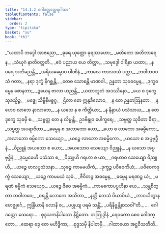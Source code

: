 ```yaml
---
title: "14.1.2 ဂေါဒတ္တတ္ထေရဂါထာ"
tableOfContents: false
sidebar:
  order: 2
type: "tipitaka"
basket: "su"
book: "th1"
---
```



<DynamicBreadcrumb />

<Division number="659" book="th1">

<Paragraph number="986" type="verses" book="th1">
_“ယထာပိ ဘဒ္ဒေါ အာဇညော,_  
_ဓုရေ ယုတ္တော ဓုရဿဟော;_  
_မထိတော အတိဘာရေန,_  
_သံယုဂံ နာတိဝတ္တတိ._  

</Paragraph>

</Division>
<Division number="660" book="th1">

<Paragraph number="987" type="verses" book="th1">
_ဧဝံ ပညာယ ယေ တိတ္တာ,_  
_သမုဒ္ဒေါ ဝါရိနာ ယထာ;_  
_န ပရေ အတိမညန္တိ,_  
_အရိယဓမ္မောဝ ပါဏိနံ._  

</Paragraph>

</Division>
<Division number="661" book="th1">

<Paragraph number="988" type="verses" book="th1">
_ကာလေ ကာလဝသံ ပတ္တာ,_  
_ဘဝါဘဝဝသံ ဂတာ;_  
_နရာ ဒုက္ခံ နိဂစ္ဆန္တိ,_  
_တေဓ သောစန္တိ မာဏဝါ._  

</Paragraph>

</Division>
<Division number="662" book="th1">

<Paragraph number="989" type="verses" book="th1">
ဥန္နတာ သုခဓမ္မေန,_  
_ဒုက္ခဓမ္မေန စောနတာ;_  
_ဒွယေန ဗာလာ ဟညန္တိ,_  
_ယထာဘူတံ အဒဿိနော._  

</Paragraph>

</Division>
<Division number="663" book="th1">

<Paragraph number="990" type="verses" book="th1">
_ယေ စ ဒုက္ခေ သုခသ္မိဉ္စ,_  
_မဇ္ဈေ သိဗ္ဗိနိမစ္စဂူ;_  
_ဌိတာ တေ ဣန္ဒခီလောဝ,_  
_န တေ ဥန္နတဩနတာ._  

</Paragraph>

</Division>
<Division number="664" book="th1">

<Paragraph number="991" type="verses" book="th1">
_န ဟေဝ လာဘေ နာလာဘေ,_  
_န ယသေ န စ ကိတ္တိယာ;_  
_န နိန္ဒာယံ ပသံသာယ,_  
_န တေ ဒုက္ခေ သုခမှိ စ._  

</Paragraph>

</Division>
<Division number="665" book="th1">

<Paragraph number="992" type="verses" book="th1">
_သဗ္ဗတ္ထ တေ န လိမ္ပန္တိ,_  
ဥဒဗိန္ဒုဝ ပေါက္ခရေ;_  
_သဗ္ဗတ္ထ သုခိတာ ဓီရာ,_  
_သဗ္ဗတ္ထ အပရာဇိတာ._  

</Paragraph>

</Division>
<Division number="666" book="th1">

<Paragraph number="993" type="verses" book="th1">
_ဓမ္မေန စ အလာဘော ယော,_  
_ယော စ လာဘော အဓမ္မိကော;_  
_အလာဘော ဓမ္မိကော သေယျော,_  
_ယဉ္စေ လာဘော အဓမ္မိကော._  

</Paragraph>

</Division>
<Division number="667" book="th1">

<Paragraph number="994" type="verses" book="th1">
_ယသော စ အပ္ပဗုဒ္ဓီနံ,_  
_ဝိညူနံ အယသော စ ယော;_  
_အယသောဝ သေယျော ဝိညူနံ,_  
_န ယသော အပ္ပဗုဒ္ဓိနံ._  

</Paragraph>

</Division>
<Division number="668" book="th1">

<Paragraph number="995" type="verses" book="th1">
_ဒုမ္မေဓေဟိ ပသံသာ စ,_  
_ဝိညူဟိ ဂရဟာ စ ယာ;_  
_ဂရဟာဝ သေယျော ဝိညူဟိ,_  
_ယဉ္စေ ဗာလပ္ပသံသနာ._  

</Paragraph>

</Division>
<Division number="669" book="th1">

<Paragraph number="996" type="verses" book="th1">
_သုခဉ္စ ကာမမယိကံ,_  
_ဒုက္ခဉ္စ ပဝိဝေကိယံ;_  
_ပဝိဝေကဒုက္ခံ သေယျော,_  
_ယဉ္စေ ကာမမယံ သုခံ._  

</Paragraph>

</Division>
<Division number="670" book="th1">

<Paragraph number="997" type="verses" book="th1">
_ဇီဝိတဉ္စ အဓမ္မေန,_  
_ဓမ္မေန မရဏဉ္စ ယံ;_  
_မရဏံ ဓမ္မိကံ သေယျော,_  
_ယဉ္စေ ဇီဝေ အဓမ္မိကံ._  

</Paragraph>

</Division>
<Division number="671" book="th1">

<Paragraph number="998" type="verses" book="th1">
_ကာမကောပပ္ပဟီနာ ယေ,_  
_သန္တစိတ္တာ ဘဝါဘဝေ;_  
_စရန္တိ လောကေ အသိတာ,_  
_နတ္ထိ တေသံ ပိယာပိယံ._  

</Paragraph>

</Division>
<Division number="672" book="th1">

<Paragraph number="999" type="verses" book="th1">
_ဘာဝယိတွာန ဗောဇ္ဈင်္ဂေ,_  
ဣန္ဒြိယာနိ ဗလာနိ စ;_  
_ပပ္ပုယျ ပရမံ သန္တိံ,_  
_ပရိနိဗ္ဗန္တိနာသဝါ”တိ._  


</Paragraph>
</Division>

<Paragraph number="1000" type="center" book="th1">
…  ဂေါဒတ္တော ထေရော… .



</Paragraph>

<Paragraph number="1001" type="center" book="th1">
စုဒ္ဒသကနိပါတော နိဋ္ဌိတော.



</Paragraph>

<Paragraph number="1002" type="center" book="th1">
တတြုဒ္ဒါနံ


</Paragraph>

<Paragraph number="1003" type="verses" book="th1">
_ရေဝတော စေဝ ဂေါဒတ္တော,_  
_ထေရာ ဒွေ တေ မဟိဒ္ဓိကာ;_  
_စုဒ္ဒသမှိ နိပါတမှိ,_  
_ဂါထာယော အဋ္ဌဝီသတီတိ._
</Paragraph>